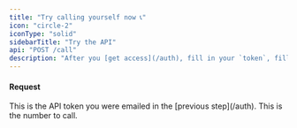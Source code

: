 ```yaml
---
title: "Try calling yourself now 📞"
icon: "circle-2"
iconType: "solid"
sidebarTitle: "Try the API"
api: "POST /call"
description: "After you [get access](/auth), fill in your `token`, fill in your number in `to`, and click `Send Request`. You'll receive a call from Vapi."
---
```


#### Request

<ParamField body="token" type="string" required placeholder="YOUR_API_TOKEN">
  This is the API token you were emailed in the [previous step](/auth).
</ParamField>

<ParamField body="to" type="string" required placeholder="YOUR_PHONE_NUMBER">
  This is the number to call.
</ParamField>

<ParamField body="agent" type="object" required>
  <Expandable title="Agent">
    <Snippet file="agent.body.mdx" />
  </Expandable>
</ParamField>
